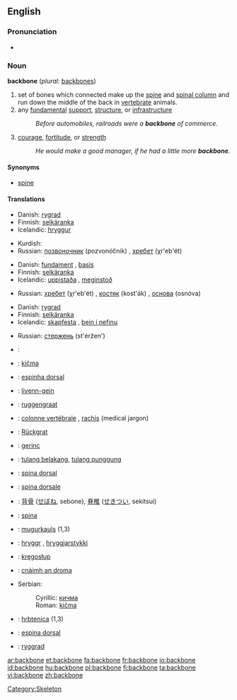 ==English==

===Pronunciation===
*{{audio|en-us-backbone.ogg|Audio (US)}}

===Noun===
'''backbone'''  (''plural:'' [[backbones]])

# set of bones which connected make up the [[spine]] and [[spinal column]] and run down the middle of the back in [[vertebrate]] animals.
# any [[fundamental]] [[support]], [[structure]], or [[infrastructure]]
#:''Before automobiles, railroads were a '''backbone''' of commerce.''
# [[courage]], [[fortitude]], or [[strength]]
#:''He would make a good manager, if he had a little more '''backbone'''.''

====Synonyms====
*[[spine]]

====Translations====
{{trans-top|set of bones which connected make up the spine and spinal column}}
*Danish: [[rygrad]] {{c}}
*Finnish: [[selkäranka]]
*Icelandic: [[hryggur]] {{m}}
{{trans-mid}}
*Kurdish: {{KUchar|[[بڕبڕه‌]]}}
*Russian: [[позвоночник]] (pozvonóčnik) {{m}}, [[хребет]] (χr'eb'ét) {{m}}
{{trans-bottom}}

{{trans-top|any fundamental support, structure, or infrastructure}}
*Danish: [[fundament]] {{n}}, [[basis]] {{c}}
*Finnish: [[selkäranka]]
*Icelandic: [[uppistaða]] {{f}}, [[meginstoð]] {{f}}
{{trans-mid}}
*Russian: [[хребет]] (χr'eb'ét) {{m}}, [[костяк]] (kost'ák) {{m}}, [[основа]] (osnóva) {{f}}
{{trans-bottom}}

{{trans-top|courage, fortitude, or strength}}
*Danish: [[rygrad]] {{c}}
*Finnish: [[selkäranka]]
*Icelandic: [[skapfesta]] {{f}}, [[bein í nefinu]] {{n}}
{{trans-mid}}
*Russian: [[стержень]] (st'éržen') {{m}}
{{trans-bottom}}

{{checktrans}}

*{{ttbc|Arabic}}: {{ARchar|[[العمود الفقري]]}}
*{{ttbc|Bosnian}}: [[kičma]] {{f}}
*{{ttbc|Brazilian Portuguese}}: [[espinha dorsal]] {{f}}
*{{ttbc|Breton}}: [[livenn-gein]] {{f}}
*{{ttbc|Dutch}}: [[ruggengraat]] {{m}}
*{{ttbc|French}}: [[colonne vertébrale]] {{f}}, [[rachis]] {{m}} (medical jargon)
*{{ttbc|German}}: [[Rückgrat]] {{n}}
*{{ttbc|Hungarian}}: [[gerinc]]
*{{ttbc|Indonesian}}: [[tulang belakang]], [[tulang punggung]]
*{{ttbc|Interlingua}}: [[spina dorsal]]
*{{ttbc|Italian}}: [[spina dorsale]] {{f}}

*{{ttbc|Japanese}}: [[背骨]] ([[せぼね]], sebone), [[脊椎]] ([[せきつい]], sekitsui)
*{{ttbc|Latin}}: [[spina]] {{f}}
*{{ttbc|Latvian}}: [[mugurkauls]] {{m}} (1,3)
*{{ttbc|Old Norse}}: [[hryggr]] {{m}}, [[hryggjarstykki]] {{n}}
*{{ttbc|Polish}}: [[kręgosłup]] {{m}}
*{{ttbc|Scottish Gaelic}}: [[cnàimh an droma]] {{m}}
*Serbian:
*:Cyrillic: [[кичма]] {{f}}
*:Roman: [[kičma]] {{f}}
*{{ttbc|Slovene}}: [[hrbtenica]] {{f}} (1,3)
*{{ttbc|Spanish}}: [[espina dorsal]] {{f}}
*{{ttbc|Swedish}}: [[ryggrad]]


[[Category:Skeleton]]

[[ar:backbone]]
[[et:backbone]]
[[fa:backbone]]
[[fr:backbone]]
[[io:backbone]]
[[id:backbone]]
[[hu:backbone]]
[[pl:backbone]]
[[fi:backbone]]
[[ta:backbone]]
[[vi:backbone]]
[[zh:backbone]]